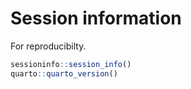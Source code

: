 # Session information

For reproducibilty.

```r
sessioninfo::session_info()
quarto::quarto_version()
```

